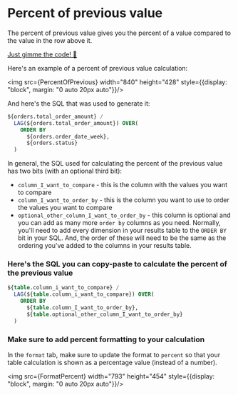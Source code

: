 
# Percent of previous value

The percent of previous value gives you the percent of a value compared to the value in the row above it.

[Just gimme the code! 👾](#-heres-the-sql-you-can-copy-paste-to-calculate-the-percent-of-the-previous-value)

Here's an example of a percent of previous value calculation:

<img src={PercentOfPrevious} width="840" height="428" style={{display: "block", margin: "0 auto 20px auto"}}/>

And here's the SQL that was used to generate it:

```sql
${orders.total_order_amount} / 
  LAG(${orders.total_order_amount}) OVER(
    ORDER BY 
      ${orders.order_date_week},
      ${orders.status}
  )
```

In general, the SQL used for calculating the percent of the previous value has two bits (with an optional third bit):

- `column_I_want_to_compare` - this is the column with the values you want to compare
- `column_I_want_to_order_by` - this is the column you want to use to order the values you want to compare
- `optional_other_column_I_want_to_order_by` - this column is optional and you can add as many more `order by` columns as you need. Normally, you'll need to add every dimension in your results table to the `ORDER BY` bit in your SQL. And, the order of these will need to be the same as the ordering you've added to the columns in your results table.

### Here's the SQL you can copy-paste to calculate the percent of the previous value

```sql 
${table.column_i_want_to_compare} / 
  LAG(${table.column_i_want_to_compare}) OVER(
    ORDER BY 
      ${table.column_I_want_to_order_by}, 
      ${table.optional_other_column_I_want_to_order_by}
  )
```

### Make sure to add percent formatting to your calculation

In the `format` tab, make sure to update the format to `percent` so that your table calculation is shown as a percentage value (instead of a number).

<img src={FormatPercent} width="793" height="454" style={{display: "block", margin: "0 auto 20px auto"}}/>
